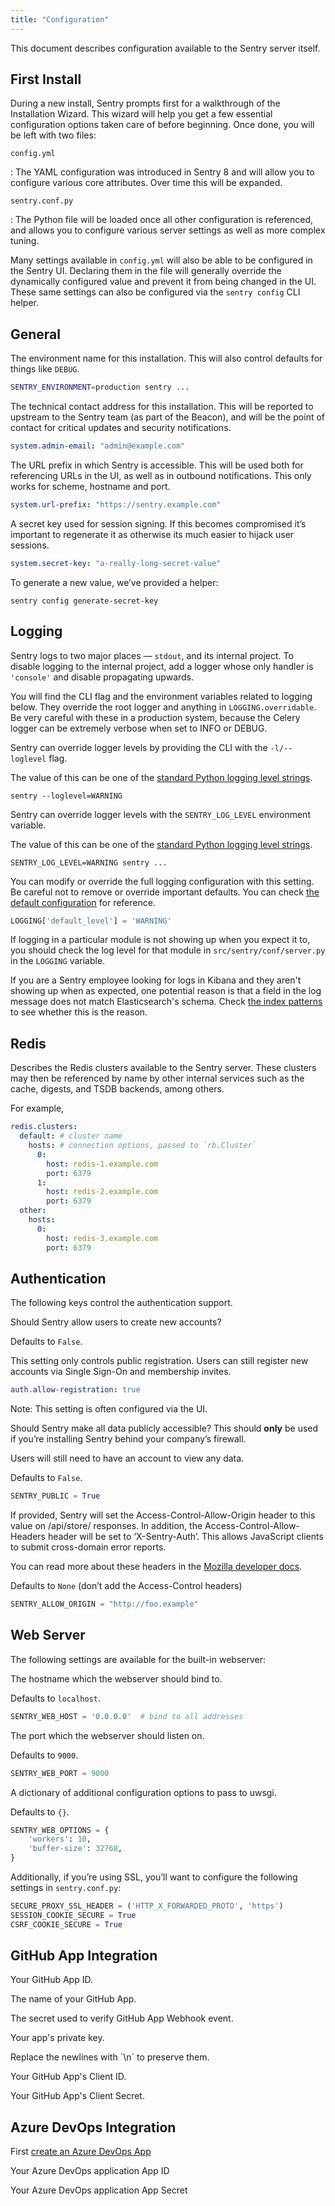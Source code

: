 ```yaml
---
title: "Configuration"
---
```


This document describes configuration available to the Sentry server itself.

## First Install

During a new install, Sentry prompts first for a walkthrough of the Installation Wizard. This wizard will help you get a few essential configuration options taken care of before beginning. Once done, you will be left with two files:

`config.yml`

: The YAML configuration was introduced in Sentry 8 and will allow you to configure various core attributes. Over time this will be expanded.

`sentry.conf.py`

: The Python file will be loaded once all other configuration is referenced, and allows you to configure various server settings as well as more complex tuning.

Many settings available in `config.yml` will also be able to be configured in the Sentry UI. Declaring them in the file will generally override the dynamically configured value and prevent it from being changed in the UI. These same settings can also be configured via the `sentry config` CLI helper.

## General

<ConfigValue name="SENTRY_ENVIRONMENT" location="env"><markdown>

The environment name for this installation. This will also control defaults for things like `DEBUG`.

```bash
SENTRY_ENVIRONMENT=production sentry ...
```

</markdown></ConfigValue>

<ConfigValue name="system.admin-email" location="yaml"><markdown>

The technical contact address for this installation. This will be reported to upstream to the Sentry team (as part of the Beacon), and will be the point of contact for critical updates and security notifications.

```yaml
system.admin-email: "admin@example.com"
```

</markdown></ConfigValue>

<ConfigValue name="system.url-prefix" location="yaml"><markdown>

The URL prefix in which Sentry is accessible. This will be used both for referencing URLs in the UI, as well as in outbound notifications. This only works for scheme, hostname and port.

```yaml
system.url-prefix: "https://sentry.example.com"
```

</markdown></ConfigValue>

<ConfigValue name="system.secret-key" location="yaml"><markdown>

A secret key used for session signing. If this becomes compromised it’s important to regenerate it as otherwise its much easier to hijack user sessions.

```yaml
system.secret-key: "a-really-long-secret-value"
```

To generate a new value, we’ve provided a helper:

```shell
sentry config generate-secret-key
```

</markdown></ConfigValue>

## Logging

Sentry logs to two major places — `stdout`, and its internal project. To disable logging to the internal project, add a logger whose only handler is `'console'` and disable propagating upwards.

<Alert level="warning">
You will find the CLI flag and the environment variables related to logging below. They override the
root logger and anything in <code>LOGGING.overridable</code>. Be very careful with these
in a production system, because the Celery logger can be extremely verbose when set to INFO or DEBUG.
</Alert>

<ConfigValue name="-l/--loglevel" location="cli"><markdown>

Sentry can override logger levels by providing the CLI with the `-l/--loglevel` flag.

The value of this can be one of the [standard Python logging level strings](https://docs.python.org/2/library/logging.html#levels).

```shell
sentry --loglevel=WARNING
```

</markdown></ConfigValue>

<ConfigValue name="SENTRY_LOG_LEVEL" location="env"><markdown>

Sentry can override logger levels with the `SENTRY_LOG_LEVEL` environment variable.

The value of this can be one of the [standard Python logging level strings](https://docs.python.org/2/library/logging.html#levels).

```shell
SENTRY_LOG_LEVEL=WARNING sentry ...
```

</markdown></ConfigValue>

<ConfigValue name="LOGGING" location="python"><markdown>

You can modify or override the full logging configuration with this setting. Be careful not to remove or override important defaults. You can check [the default configuration](https://git.io/fjjna) for reference.

```python
LOGGING['default_level'] = 'WARNING'
```

If logging in a particular module is not showing up when you expect it to, you should check the log level for that module in `src/sentry/conf/server.py` in the `LOGGING` variable.

<Note><markdown>
If you are a Sentry employee looking for logs in Kibana and they aren't showing up when as expected, one potential reason is that a field in the log message does not match Elasticsearch's schema. Check <a href="https://kibana.getsentry.net/app/kibana#/management/kibana/indices/0ba261d0-97ca-11e9-90db-dfacda4da93b?_g=()&_a=(tab:indexedFields)">the index patterns</a> to see whether this is the reason.
</markdown></Note>

</markdown></ConfigValue>

## Redis

<ConfigValue name="redis.clusters" location="yaml"><markdown>

Describes the Redis clusters available to the Sentry server. These clusters may then be referenced by name by other internal services such as the cache, digests, and TSDB backends, among others.

For example,

```yaml
redis.clusters:
  default: # cluster name
    hosts: # connection options, passed to `rb.Cluster`
      0:
        host: redis-1.example.com
        port: 6379
      1:
        host: redis-2.example.com
        port: 6379
  other:
    hosts:
      0:
        host: redis-3.example.com
        port: 6379
```

</markdown></ConfigValue>

## Authentication

The following keys control the authentication support.

<ConfigValue name="auth.allow-registration" location="yaml"><markdown>

Should Sentry allow users to create new accounts?

Defaults to `False`.

This setting only controls public registration. Users can still register new accounts via Single Sign-On and membership invites.

```yaml
auth.allow-registration: true
```

Note: This setting is often configured via the UI.

</markdown></ConfigValue>

<ConfigValue name="SENTRY_PUBLIC" location="python"><markdown>

Should Sentry make all data publicly accessible? This should **only** be used if you’re installing Sentry behind your company’s firewall.

Users will still need to have an account to view any data.

Defaults to `False`.

```python
SENTRY_PUBLIC = True
```

</markdown></ConfigValue>

<ConfigValue name="SENTRY_ALLOW_ORIGIN" location="python"><markdown>

If provided, Sentry will set the Access-Control-Allow-Origin header to this value on /api/store/ responses. In addition, the Access-Control-Allow-Headers header will be set to ‘X-Sentry-Auth’. This allows JavaScript clients to submit cross-domain error reports.

You can read more about these headers in the [Mozilla developer docs](https://developer.mozilla.org/en-US/docs/Web/HTTP/CORS).

Defaults to `None` (don’t add the Access-Control headers)

```python
SENTRY_ALLOW_ORIGIN = "http://foo.example"
```

</markdown></ConfigValue>

## Web Server

The following settings are available for the built-in webserver:

<ConfigValue name="SENTRY_WEB_HOST" location="python"><markdown>

The hostname which the webserver should bind to.

Defaults to `localhost`.

```python
SENTRY_WEB_HOST = '0.0.0.0'  # bind to all addresses
```

</markdown></ConfigValue>

<ConfigValue name="SENTRY_WEB_PORT" location="python"><markdown>

The port which the webserver should listen on.

Defaults to `9000`.

```python
SENTRY_WEB_PORT = 9000
```

</markdown></ConfigValue>

<ConfigValue name="SENTRY_WEB_OPTIONS" location="python"><markdown>

A dictionary of additional configuration options to pass to uwsgi.

Defaults to `{}`.

```python
SENTRY_WEB_OPTIONS = {
    'workers': 10,
    'buffer-size': 32768,
}
```

</markdown></ConfigValue>

Additionally, if you’re using SSL, you’ll want to configure the following settings in `sentry.conf.py`:

```python
SECURE_PROXY_SSL_HEADER = ('HTTP_X_FORWARDED_PROTO', 'https')
SESSION_COOKIE_SECURE = True
CSRF_COOKIE_SECURE = True
```

## GitHub App Integration

<ConfigValue name="github-app.id" location="yaml"><markdown>

Your GitHub App ID.

</markdown></ConfigValue>

<ConfigValue name="github-app.name" location="yaml"><markdown>

The name of your GitHub App.

</markdown></ConfigValue>

<ConfigValue name="github-app.webhook-secret" location="yaml"><markdown>

The secret used to verify GitHub App Webhook event.

</markdown></ConfigValue>

<ConfigValue name="github-app.private-key" location="yaml"><markdown>

Your app's private key.

<Alert level="warning">
Replace the newlines with `\n` to preserve them.
</Alert>

</markdown></ConfigValue>

<ConfigValue name="github-app.client-id" location="yaml"><markdown>

Your GitHub App's Client ID.

</markdown></ConfigValue>

<ConfigValue name="github-app.client-secret" location="yaml"><markdown>

Your GitHub App's Client Secret.

</markdown></ConfigValue>

## Azure DevOps Integration

First [create an Azure DevOps App](https://app.vsaex.visualstudio.com/app/register)

<ConfigValue name="vsts.client-id" location="yaml"><markdown>

Your Azure DevOps application App ID

</markdown></ConfigValue>

<ConfigValue name="vsts.client-secret" location="yaml"><markdown>

Your Azure DevOps application App Secret

</markdown></ConfigValue>

